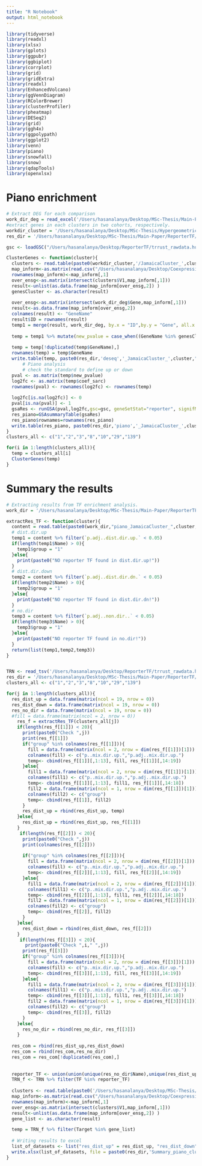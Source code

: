 ```yaml
---
title: "R Notebook"
output: html_notebook
---
```


```r
library(tidyverse)
library(readxl)
library(xlsx)
library(gplots)
library(ggpubr)
library(ggbiplot)
library(corrplot)
library(grid)
library(gridExtra)
library(readxl)
library(EnhancedVolcano)
library(ggVennDiagram)
library(RColorBrewer)
library(clusterProfiler)
library(pheatmap)
library(DESeq2)
library(grid)
library(ggh4x)
library(ggpolypath)
library(ggplot2)
library(venn)
library(piano)
library(snowfall)
library(snow)
library(qdapTools)
library(openxlsx)
```
# Piano enrichment
```r
# Extract DEG for each comparison
work_dir_deg = read_excel('/Users/hasanalanya/Desktop/MSc-Thesis/Main-Paper/Supplementary/Supplementary-2.xlsx') # define the directory where have your results of differential analysis
#extract genes in each clusters in two cohorts, respectively.
workdir_cluster = '/Users/hasanalanya/Desktop/MSc-Thesis/HypergeometricTest/Jamaica/Clusters/' # define the directory where have your results of clusters
res_dir = '/Users/hasanalanya/Desktop/MSc-Thesis/Main-Paper/ReporterTF/' # define the directory where will save your results

gsc <- loadGSC("/Users/hasanalanya/Desktop/ReporterTF/trrust_rawdata.human.gmt", type="gmt")

ClusterGenes <- function(cluster){
  clusters <- read.table(paste0(workdir_cluster,'/JamaicaCluster_',cluster,'.txt'), header = F, sep = "\t")
  map_inform<-as.matrix(read.csv("/Users/hasanalanya/Desktop/CoexpressionNetwork/scripts/mart_export.txt",header=T,sep="\t"))
  rownames(map_inform)<-map_inform[,1]
  over_ensg<-as.matrix(intersect(clusters$V1,map_inform[,1]))
  result<-unlist(as.data.frame(map_inform[over_ensg,2]) )
  genesCluster <- as.character(result) 
  
  over_ensg<-as.matrix(intersect(work_dir_deg$Gene,map_inform[,1]))
  result<-as.data.frame(map_inform[over_ensg,2])
  colnames(result) <- "GeneName"
  result$ID = rownames(result)
  temp1 = merge(result, work_dir_deg, by.x = "ID",by.y = "Gene", all.x = TRUE)
  
  temp = temp1 %>% mutate(new_pvalue = case_when((GeneName %in% genesCluster) ~ pval_sarc, TRUE ~ 1))
  
  temp = temp[!duplicated(temp$GeneName),]
  rownames(temp) = temp$GeneName
  write.table(temp, paste0(res_dir,'deseq','_JamaicaCluster_',cluster,".txt"), sep = "\t", quote = F, row.names = F)
      # Piano analysis
      # check the standard to define up or down
  pval <- as.matrix(temp$new_pvalue)
  log2fc <- as.matrix(temp$coef_sarc)
  rownames(pval) <- rownames(log2fc) <- rownames(temp)
      
  log2fc[is.na(log2fc)] <- 0
  pval[is.na(pval)] <- 1
  gsaRes <- runGSA(pval,log2fc,gsc=gsc, geneSetStat="reporter", signifMethod="nullDist", nPerm=1000)
  res_piano=GSAsummaryTable(gsaRes)
  res_piano$rownames=rownames(res_piano)
  write.table(res_piano, paste0(res_dir,'piano','_JamaicaCluster_',cluster,".txt"), sep = "\t", quote = F, row.names = F)
}
clusters_all <- c("1","2","3","8","10","29","139")

for(i in 1:length(clusters_all)){
  temp = clusters_all[i]
  ClusterGenes(temp)
}

```
# Summary the results
```r
# Extracting results from TF enrichment analysis.
work_dir = '/Users/hasanalanya/Desktop/MSc-Thesis/Main-Paper/ReporterTF/' # define the directory where have your results of piano

extractRes_TF <- function(cluster){
  content = read.table(paste0(work_dir,"piano_JamaicaCluster_",cluster,'.txt'), header = T, sep = "\t")
  # dist.dir.up
  temp1 = content %>% filter(`p.adj..dist.dir.up.` < 0.05)
  if(length(temp1$Name) > 0){
    temp1$group = "1"
  }else{
    print(paste0("NO reporter TF found in dist.dir.up!"))
  }
  # dist.dir.down
  temp2 = content %>% filter(`p.adj..dist.dir.dn.` < 0.05)
  if(length(temp2$Name) > 0){
    temp2$group = "1"
  }else{
    print(paste0("NO reporter TF found in dist.dir.dn!"))
  }
  # no.dir
  temp3 = content %>% filter(`p.adj..non.dir..` < 0.05)
  if(length(temp3$Name) > 0){
    temp3$group = "1"
  }else{
    print(paste0("NO reporter TF found in no.dir!"))
  }
  return(list(temp1,temp2,temp3))
}


TRN <- read_tsv('/Users/hasanalanya/Desktop/ReporterTF/trrust_rawdata.human.tsv')
res_dir = '/Users/hasanalanya/Desktop/MSc-Thesis/Main-Paper/ReporterTF/'
clusters_all <- c("1","2","3","8","10","29","139")

for(j in 1:length(clusters_all)){
  res_dist_up = data.frame(matrix(ncol = 19, nrow = 0))
  res_dist_down = data.frame(matrix(ncol = 19, nrow = 0))
  res_no_dir = data.frame(matrix(ncol = 19, nrow = 0))
  #fill = data.frame(matrix(ncol = 2, nrow = 0))
    res_f = extractRes_TF(clusters_all[j])
    if(length(res_f[[1]]) < 20){
      print(paste0("Check ",j))
      print(res_f[[1]])
      if("group" %in% colnames(res_f[[1]])){
        fill = data.frame(matrix(ncol = 2, nrow = dim(res_f[[1]])[1]))
        colnames(fill) <- c("p..mix.dir.up.","p.adj..mix.dir.up.")
        temp<- cbind(res_f[[1]][,1:13], fill, res_f[[1]][,14:19])
      }else{
        fill1 = data.frame(matrix(ncol = 2, nrow = dim(res_f[[1]])[1]))
        colnames(fill1) <- c("p..mix.dir.up.","p.adj..mix.dir.up.")
        temp<- cbind(res_f[[1]][,1:13], fill1, res_f[[1]][,14:18])
        fill2 = data.frame(matrix(ncol = 1, nrow = dim(res_f[[1]])[1]))
        colnames(fill2) <- c("group")
        temp<- cbind(res_f[[1]], fill2)
      }
      res_dist_up = rbind(res_dist_up, temp)
    }else{
      res_dist_up = rbind(res_dist_up, res_f[[1]])
    }
     if(length(res_f[[2]]) < 20){
      print(paste0("Check ",j))
      print(colnames(res_f[[2]]))
      
      if("group" %in% colnames(res_f[[2]])){
        fill = data.frame(matrix(ncol = 2, nrow = dim(res_f[[2]])[1]))
        colnames(fill) <- c("p..mix.dir.up.","p.adj..mix.dir.up.")
        temp<- cbind(res_f[[2]][,1:13], fill, res_f[[2]][,14:19])
      }else{
        fill1 = data.frame(matrix(ncol = 2, nrow = dim(res_f[[2]])[1]))
        colnames(fill1) <- c("p..mix.dir.up.","p.adj..mix.dir.up.")
        temp<- cbind(res_f[[2]][,1:13], fill1, res_f[[2]][,14:18])
        fill2 = data.frame(matrix(ncol = 1, nrow = dim(res_f[[2]])[1]))
        colnames(fill2) <- c("group")
        temp<- cbind(res_f[[2]], fill2)
      }
    }else{
      res_dist_down = rbind(res_dist_down, res_f[[2]])
    }
     if(length(res_f[[3]]) < 20){
       print(paste0("Check ",i," ",j))
      print(res_f[[3]])
      if("group" %in% colnames(res_f[[3]])){
        fill = data.frame(matrix(ncol = 2, nrow = dim(res_f[[3]])[1]))
        colnames(fill) <- c("p..mix.dir.up.","p.adj..mix.dir.up.")
        temp<- cbind(res_f[[3]][,1:13], fill, res_f[[3]][,14:19])
      }else{
        fill1 = data.frame(matrix(ncol = 2, nrow = dim(res_f[[3]])[1]))
        colnames(fill1) <- c("p..mix.dir.up.","p.adj..mix.dir.up.")
        temp<- cbind(res_f[[3]][,1:13], fill1, res_f[[3]][,14:18])
        fill2 = data.frame(matrix(ncol = 1, nrow = dim(res_f[[3]])[1]))
        colnames(fill2) <- c("group")
        temp<- cbind(res_f[[3]], fill2)
      }
    }else{
      res_no_dir = rbind(res_no_dir, res_f[[3]])
    }
  
  res_com = rbind(res_dist_up,res_dist_down)
  res_com = rbind(res_com,res_no_dir)  
  res_com = res_com[!duplicated(res_com),]
  
  
  reporter_TF <- union(union(unique(res_no_dir$Name),unique(res_dist_up$Name)),unique(res_dist_down$Name))
  TRN_f <- TRN %>% filter(TF %in% reporter_TF)
  
  clusters <- read.table(paste0('/Users/hasanalanya/Desktop/MSc-Thesis/HypergeometricTest/Jamaica/Clusters/JamaicaCluster_',clusters_all[j],'.txt'), header = F, sep = "\t")
  map_inform<-as.matrix(read.csv("/Users/hasanalanya/Desktop/CoexpressionNetwork/scripts/mart_export.txt",header=T,sep="\t"))
  rownames(map_inform)<-map_inform[,1]
  over_ensg<-as.matrix(intersect(clusters$V1,map_inform[,1]))
  result<-unlist(as.data.frame(map_inform[over_ensg,2]) )
  gene_list <- as.character(result) 

  temp = TRN_f %>% filter(Target %in% gene_list)
  
  # Writing results to excel
  list_of_datasets <- list("res_dist_up" = res_dist_up, "res_dist_down" = res_dist_down,"res_no_dir" = res_no_dir,"res_com" = res_com, "TFvsTarget" = temp)
  write.xlsx(list_of_datasets, file = paste0(res_dir,'Summary_piano_cluster_',clusters_all[j],'.xlsx'))
}
```

